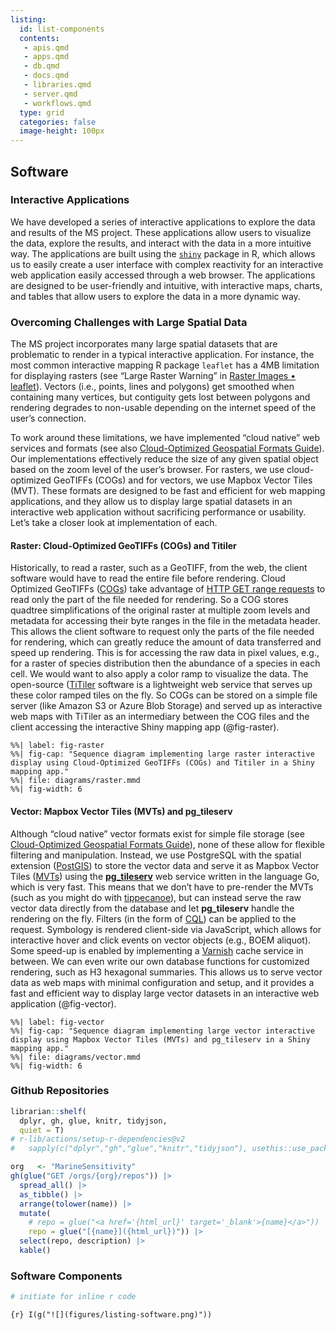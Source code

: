 ```yaml
---
listing: 
  id: list-components
  contents: 
   - apis.qmd
   - apps.qmd
   - db.qmd
   - docs.qmd
   - libraries.qmd
   - server.qmd
   - workflows.qmd
  type: grid
  categories: false
  image-height: 100px
---
```


## Software

### Interactive Applications

We have developed a series of interactive applications to explore the data and results of the MS project. These applications allow users to visualize the data, explore the results, and interact with the data in a more intuitive way. The applications are built using the [`shiny`](https://shiny.posit.co) package in R, which allows us to easily create a user interface with complex reactivity for an interactive web application easily accessed through a web browser. The applications are designed to be user-friendly and intuitive, with interactive maps, charts, and tables that allow users to explore the data in a more dynamic way.

### Overcoming Challenges with Large Spatial Data

The MS project incorporates many large spatial datasets that are problematic to render in a typical interactive application. For instance, the most common interactive mapping R package `leaflet` has a 4MB limitation for displaying rasters (see "Large Raster Warning" in [Raster Images • leaflet](https://rstudio.github.io/leaflet/articles/raster.html#large-raster-warning)). Vectors (i.e., points, lines and polygons) get smoothed when containing many vertices, but contiguity gets lost between polygons and rendering degrades to non-usable depending on the internet speed of the user's connection.

To work around these limitations, we have implemented "cloud native" web services and formats (see also [Cloud-Optimized Geospatial Formats Guide](https://guide.cloudnativegeo.org/)). Our implementations effectively reduce the size of any given spatial object based on the zoom level of the user's browser. For rasters, we use cloud-optimized GeoTIFFs (COGs) and for vectors, we use Mapbox Vector Tiles (MVT). These formats are designed to be fast and efficient for web mapping applications, and they allow us to display large spatial datasets in an interactive web application without sacrificing performance or usability. Let's take a closer look at implementation of each.

#### Raster: Cloud-Optimized GeoTIFFs (**COGs**) and **Titiler**

Historically, to read a raster, such as a GeoTIFF, from the web, the client software would have to read the entire file before rendering. Cloud Optimized GeoTIFFs ([COGs](https://www.cogeo.org)) take advantage of [HTTP GET range requests](https://tools.ietf.org/html/rfc7233) to read only the part of the file needed for rendering. So a COG stores quadtree simplifications of the original raster at multiple zoom levels and metadata for accessing their byte ranges in the file in the metadata header. This allows the client software to request only the parts of the file needed for rendering, which can greatly reduce the amount of data transferred and speed up rendering. This is for accessing the raw data in pixel values, e.g., for a raster of species distribution then the abundance of a species in each cell. We would want to also apply a color ramp to visualize the data. The open-source ([TiTiler](https://developmentseed.org/titiler/) software is a lightweight web service that serves up these color ramped tiles on the fly. So COGs can be stored on a simple file server (like Amazon S3 or Azure Blob Storage) and served up as interactive web maps with TiTiler as an intermediary between the COG files and the client accessing the interactive Shiny mapping app (@fig-raster).

```mermaid
%%| label: fig-raster
%%| fig-cap: "Sequence diagram implementing large raster interactive display using Cloud-Optimized GeoTIFFs (COGs) and Titiler in a Shiny mapping app."
%%| file: diagrams/raster.mmd
%%| fig-width: 6
```

#### Vector: Mapbox Vector Tiles (**MVTs**) and **pg_tileserv**

Although "cloud native" vector formats exist for simple file storage (see [Cloud-Optimized Geospatial Formats Guide](https://guide.cloudnativegeo.org/)), none of these allow for flexible filtering and manipulation. Instead, we use PostgreSQL with the spatial extension ([PostGIS](https://postgis.net)) to store the vector data and serve it as Mapbox Vector Tiles ([MVTs](https://docs.mapbox.com/vector-tiles/specification/)) using the [**pg_tileserv**](https://github.com/CrunchyData/pg_tileserv) web service written in the language Go, which is very fast. This means that we don't have to pre-render the MVTs (such as you might do with [tippecanoe](https://github.com/mapbox/tippecanoe)), but can instead serve the raw vector data directly from the database and let **pg_tileserv** handle the rendering on the fly. Filters (in the form of [CQL](https://github.com/CrunchyData/pg_tileserv/blob/master/hugo/content/usage/cql.md)) can be applied to the request. Symbology is rendered client-side via JavaScript, which allows for interactive hover and click events on vector objects (e.g., BOEM aliquot). Some speed-up is enabled by implementing a [Varnish](https://varnish-cache.org) cache service in between. We can even write our own database functions for customized rendering, such as H3 hexagonal summaries. This allows us to serve vector data as web maps with minimal configuration and setup, and it provides a fast and efficient way to display large vector datasets in an interactive web application (@fig-vector). 

```mermaid
%%| label: fig-vector
%%| fig-cap: "Sequence diagram implementing large vector interactive display using Mapbox Vector Tiles (MVTs) and pg_tileserv in a Shiny mapping app."
%%| file: diagrams/vector.mmd
%%| fig-width: 6
```

### Github Repositories

```r
librarian::shelf(
  dplyr, gh, glue, knitr, tidyjson,
  quiet = T)
# r-lib/actions/setup-r-dependencies@v2
#   sapply(c("dplyr","gh","glue","knitr","tidyjson"), usethis::use_package)

org   <- "MarineSensitivity"
gh(glue("GET /orgs/{org}/repos")) |> 
  spread_all() |> 
  as_tibble() |> 
  arrange(tolower(name)) |> 
  mutate(
    # repo = glue("<a href='{html_url}' target='_blank'>{name}</a>"))
    repo = glue("[{name}]({html_url})")) |> 
  select(repo, description) |>
  kable()
```

### Software Components

::: {#list-components}
:::

```r
# initiate for inline r code
```

`{r} I(g("![](figures/listing-software.png)"))`



